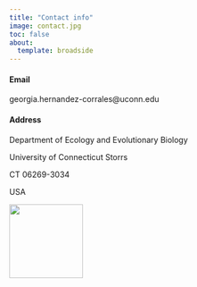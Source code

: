 ```yaml
---
title: "Contact info"
image: contact.jpg
toc: false
about: 
  template: broadside
---
```


::: {#hero-heading}
#### Email

georgia.hernandez-corrales\@uconn.edu

#### Address

Department of Ecology and Evolutionary Biology

University of Connecticut Storrs

CT 06269-3034

USA

![](uconn_logo.png){fig-align="left" width="3.5cm"}
:::

